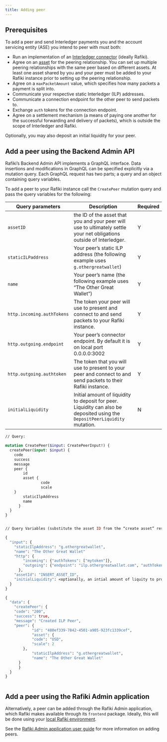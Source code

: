 ```yaml
---
title: Adding peer
---
```




## Prerequisites

To add a peer and send Interledger payments you and the account servicing entity (ASE) you intend to peer with must both:

- Run an implementation of an [Interledger connector](/integration/deployment/services/backend-service#interledger-connector) (ideally Rafiki).
- Agree on an [asset](/concepts/accounts-transfers-liquidity#assets) for the peering relationship. You can set up multiple peering relationships with the same peer based on different assets. At least one asset shared by you and your peer must be added to your Rafiki instance prior to setting up the peering relationship.
- Agree on a `maxPacketAmount` value, which specifies how many packets a payment is split into.
- Communicate your respective static <LinkOut href="https://interledger.org/developers/rfcs/ilp-addresses/">Interledger (ILP) addresses</LinkOut>.
- Communicate a connection endpoint for the other peer to send packets to.
- Exchange `auth` tokens for the connection endpoint.
- Agree on a settlement mechanism (a means of paying one another for the successful forwarding and delivery of packets), which is outside the scope of Interledger and Rafiki.

Optionally, you may also deposit an initial liquidity for your peer.

## Add a peer using the Backend Admin API

Rafiki’s Backend Admin API implements a GraphQL interface. Data insertions and modifications in GraphQL can be specified explicitly via a mutation query. Each GraphQL request has two parts; a query and an object containing query variables.

To add a peer to your Rafiki instance call the `CreatePeer` mutation query and pass the query variables for the following:

| Query parameters           | Description                                                                                                                 | Required |
| -------------------------- | --------------------------------------------------------------------------------------------------------------------------- | -------- |
| `assetID`                  | the ID of the asset that you and your peer will use to ultimately settle your net obligations outside of Interledger.       | Y        |
| `staticILPaddress`         | Your peer’s static ILP address (the following example uses `g.othergreatwallet`)                                            | Y        |
| `name`                     | Your peer’s name (the following example uses “The Other Great Wallet”)                                                      | Y        |
| `http.incoming.authTokens` | The token your peer will use to present and connect to and send packets to your Rafiki instance.                            | Y        |
| `http.outgoing.endpoint`   | Your peer’s connector endpoint. By default it is on local port 0.0.0.0:3002                                                 | Y        |
| `http.outgoing.authtoken`  | The token that you will use to present to your peer and connect to and send packets to their Rafiki instance.               | Y        |
| `initialLiquidity`         | Initial amount of liquidity to deposit for peer. Liquidity can also be deposited using the `DepositPeerLiquidity` mutation. | N        |

<CodeBlock title="Example CreatePeer Mutation">

```graphql
// Query:

mutation CreatePeer($input: CreatePeerInput!) {
  createPeer(input: $input) {
	code
	success
	message
	peer {
  		id
  		asset {
    			code
    			scale
  	}
  		staticIlpAddress
  		name
	  }
  }
}


// Query Variables (substitute the asset ID from the “create asset” response for INSERT_ASSET_ID):

{
  "input": {
	"staticIlpAddress": "g.othergreatwallet",
	"name": "The Other Great Wallet"
	"http": {
  		"incoming": {"authTokens": ["mytoken"]},
  		"outgoing": {"endpoint": "ilp.othergreatwallet.com", "authToken": "theirtoken"}
	  },
	"assetId": "INSERT_ASSET_ID",
	"initialLiquidity": <optionally, an intial amount of liquity to provision. Liquidity can also be deposited via the `DepositPeerLiquidity`>
  }
}

```

</CodeBlock>

<CodeBlock title="Example Successful Response">

```graphql
{
  "data": {
	"createPeer": {
  	"code": "200",
	"success": true,
  	"message": "Created ILP Peer",
  	"peer": {
    		"id": "480ef339-7842-4501-a905-923fc1339cef",
    		"asset": {
      		"code": "USD",
      		"scale": 2
    	},
    		"staticIlpAddress": "g.othergreatwallet",
    		"name": "The Other Great Wallet"
  	  }
	  }
  }
}



```

</CodeBlock>

## Add a peer using the Rafiki Admin application

Alternatively, a peer can be added through the Rafiki Admin application, which Rafiki makes available through its `frontend` package. Ideally, this will be done using your [local Rafiki environment](/integration/deployment/playground/overview/#running-the-local-environment).

See the [Rafiki Admin application user guide](/admin/admin-user-guide/#peers) for more information on adding peers.
